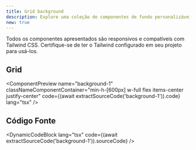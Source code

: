 ```yaml
---
title: Grid background
description: Explore uma coleção de componentes de fundo personalizáveis com diferentes layouts.
new: true
---
```



<Callout title="Nota">
  Todos os componentes apresentados são responsivos e compatíveis com Tailwind
  CSS. Certifique-se de ter o Tailwind configurado em seu projeto para usá-los.
</Callout>

## Grid

<ComponentPreview
  name="background-1"
  classNameComponentContainer="min-h-[600px] w-full flex items-center justify-center"
  code={(await extractSourceCode('background-1')).code}
  lang="tsx"
/>

## Código Fonte

<DynamicCodeBlock
  lang="tsx"
  code={(await extractSourceCode('background-1')).sourceCode}
/>
